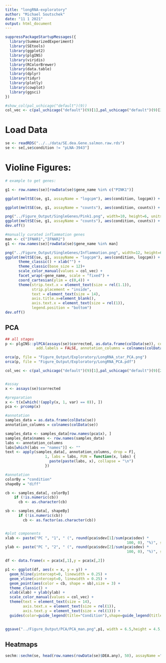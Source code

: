 ```yaml
---
title: "longRNA-exploratory"
author: "Michael Soutschek"
date: "11 1 2021"
output: html_document
---
```


```r
suppressPackageStartupMessages({
  library(SummarizedExperiment)
  library(SEtools)
  library(ggplot2)
  library(plgINS)
  library(viridis)
  library(RColorBrewer)
  library(data.table)
  library(dplyr)
  library(tidyr)
  library(plotly)
  library(cowplot)
  library(ggsci)
})
```


```r
#show_col(pal_uchicago("default")(9))
col_vec <- c(pal_uchicago("default")(9)[1],pal_uchicago("default")(9)[3],pal_uchicago("default")(9)[5],pal_uchicago("default")(9)[2])
```

# Load Data
```r
se <- readRDS("../../data/SE.dea.Gene.salmon.raw.rds")
se <- se[,se$condition != "pLNA-3943"]
```



# Violine Figures:
```r
# example to get genes:

g1 <- row.names(se)[rowData(se)$gene_name %in% c("PINK1")]

ggplot(meltSE(se, g1, assayName = "logcpm"), aes(condition, logcpm)) + geom_violin() + geom_point(aes(color = diff)) +  facet_wrap(~feature, scale="free") + theme_classic()

ggplot(meltSE(se, g1, assayName = "counts"), aes(condition, counts)) + geom_violin() + geom_point(aes(color = diff)) +  facet_wrap(~feature, scale="free")

png("../Figure_Output/SingleGenes/Pink1.png", width=10, height=6, units="in", res=300)
ggplot(meltSE(se, g1, assayName = "counts"), aes(condition, counts)) + geom_point(aes(color = diff)) + geom_violin() + facet_wrap(~feature, scale="free")
dev.off()
```


```r
#manually curated inflammation genes
man <- c("IFNAR1","IFNAR2")  
g1 <- row.names(se)[rowData(se)$gene_name %in% man]

png("../Figure_Output/SingleGenes/Inflammation.png", width=12, height=6, units="in", res=300)
ggplot(meltSE(se, g1, assayName = "logcpm"), aes(condition, logcpm)) + geom_violin() + geom_point(aes(color = diff)) +
      theme_classic() + xlab("") +
      theme_classic(base_size = 12)+
      scale_color_manual(values = col_vec) +
      facet_wrap(~gene_name, scale = "fixed") +
      coord_cartesian(ylim = c(0,4)) +
      theme(strip.text.x = element_text(size = rel(1.1)),
            strip.placement = "inside",
            text = element_text(size = 14), 
            axis.title.x=element_blank(),
            axis.text.x = element_text(size = rel(1)),
            legend.position = "bottom")
dev.off()
```




## PCA

```r

## all stages
p <- plgINS::plPCA(assays(se)$corrected, as.data.frame(colData(se)), colorBy = "condition", shapeBy = "diff",
              add.labels = FALSE, annotation_columns = colnames(colData(se)))

orca(p, file = "Figure_Output/Exploratory/LongRNA_star_PCA.png")
orca(p, file = "Figure_Output/Exploratory/LongRNA_PCA.pdf")
```



```r
col_vec <- c(pal_uchicago("default")(9)[1],pal_uchicago("default")(9)[2],pal_uchicago("default")(9)[3],pal_uchicago("default")(9)[5])


#assay
x <- assays(se)$corrected

#preparation
x <- t(x[which(!(apply(x, 1, var) == 0)), ])
pca <- prcomp(x)

#annotation
samples_data = as.data.frame(colData(se))
annotation_columns = colnames(colData(se))

samples_data <- samples_data[row.names(pca$x), ]
samples_data$names <- row.names(samples_data)
labs <- annotation_columns
labs[which(labs == "names")] <- ""
text <- apply(samples_data[, annotation_columns, drop = F], 
                  1, labs = labs, FUN = function(x, labs) {
                    paste(paste(labs, x), collapse = "\n")
                  })

#annotation
colorBy = "condition"
shapeBy = "diff"

cb <- samples_data[, colorBy]
    if (!is.numeric(cb)) 
      cb <- as.character(cb)

sb <- samples_data[, shapeBy]
      if (!is.numeric(cb)) 
        cb <- as.factor(as.character(cb))


#plot components
xlab <- paste("PC ", "1", " (", round(pca$sdev[1]/sum(pca$sdev) *
                                                       100, 0), "%)", sep = "")
ylab <- paste("PC ", "2", " (", round(pca$sdev[2]/sum(pca$sdev) *
                                                       100, 0), "%)", sep = "")

df <- data.frame(x = pca$x[,1],y = pca$x[,2])

p1 <- ggplot(df, aes(x = x, y = y)) +
  geom_hline(yintercept=0, linewidth = 0.25) +
  geom_vline(xintercept=0, linewidth = 0.25) +
  geom_point(aes(color = cb, shape = sb),size = 3) +
  theme_classic() +
  xlab(xlab) + ylab(ylab) + 
  scale_color_manual(values = col_vec) +
  theme(text = element_text(size = 14), 
        axis.text.x = element_text(size = rel(1)),
        axis.text.y = element_text(size = rel(1))) +
  guides(color=guide_legend(title="Condition"),shape=guide_legend(title="Differentiation"))
  

ggsave("../Figure_Output/PCA/PCA_man.png",p1, width = 6.5,height = 4.5, bg = "white")

```





## Heatmaps
```r
sechm::sechm(se, head(row.names(rowData(se)$DEA.any), 50), assayName ="log2FC.Ctrl", top_annotation="diff", gaps_at="condition" ,breaks=TRUE)
```


